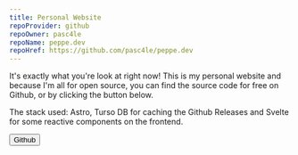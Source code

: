```yaml
---
title: Personal Website
repoProvider: github
repoOwner: pasc4le
repoName: peppe.dev
repoHref: https://github.com/pasc4le/peppe.dev
---
```


It's exactly what you're look at right now! This is my personal website and because I'm all for open source, you can
find the source code for free on Github, or by clicking the button below.

The stack used: Astro, Turso DB for caching the Github Releases and Svelte for some reactive components on the frontend.

<Button type="primary" href="https://github.com/pasc4le/peppe.dev">
  Github
  <Icon name="mdi:github" />
</Button>
